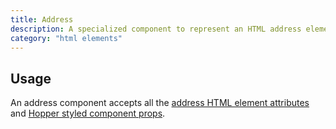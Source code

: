 ```yaml
---
title: Address
description: A specialized component to represent an HTML address element.
category: "html elements"
---
```


<Example src="html-elements/docs/addressPreview" isOpen />

## Usage

An address component accepts all the [address HTML element attributes](https://developer.mozilla.org/en-US/docs/Web/HTML/Reference/Elements/address) and [Hopper styled component props](/styled-system/concepts/styling).
